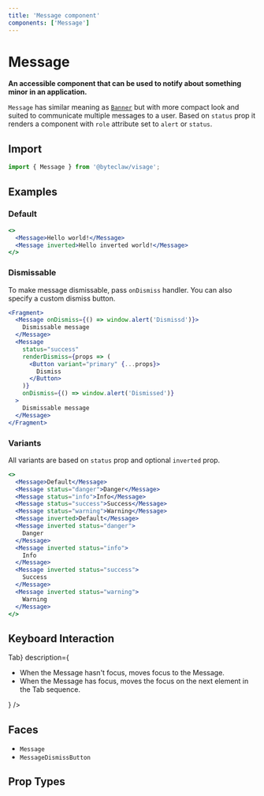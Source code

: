 ```yaml
---
title: 'Message component'
components: ['Message']
---
```


# Message

**An accessible component that can be used to notify about something minor in an application.**

`Message` has similar meaning as [`Banner`](/feedback/banner) but with more compact look and suited to communicate multiple messages to a user. Based on `status` prop it renders a component with `role` attribute set to `alert` or `status`.

## Import

```js transpile=false
import { Message } from '@byteclaw/visage';
```

## Examples

### Default

```jsx live=true
<>
  <Message>Hello world!</Message>
  <Message inverted>Hello inverted world!</Message>
</>
```

### Dismissable

To make message dismissable, pass `onDismiss` handler. You can also specify a custom dismiss button.

```jsx live=true
<Fragment>
  <Message onDismiss={() => window.alert('Dismissd')}>
    Dismissable message
  </Message>
  <Message
    status="success"
    renderDismiss={props => (
      <Button variant="primary" {...props}>
        Dismiss
      </Button>
    )}
    onDismiss={() => window.alert('Dismissed')}
  >
    Dismissable message
  </Message>
</Fragment>
```

### Variants

All variants are based on `status` prop and optional `inverted` prop.

```jsx live=true
<>
  <Message>Default</Message>
  <Message status="danger">Danger</Message>
  <Message status="info">Info</Message>
  <Message status="success">Success</Message>
  <Message status="warning">Warning</Message>
  <Message inverted>Default</Message>
  <Message inverted status="danger">
    Danger
  </Message>
  <Message inverted status="info">
    Info
  </Message>
  <Message inverted status="success">
    Success
  </Message>
  <Message inverted status="warning">
    Warning
  </Message>
</>
```

## Keyboard Interaction

<DescriptionList>
  <DescriptionListItem
    term={<KeyboardKey>Tab</KeyboardKey>}
    description={
      <ul>
        <li>When the Message hasn&apos;t focus, moves focus to the Message.</li>
        <li>
          When the Message has focus, moves the focus on the next element in the
          Tab sequence.
        </li>
      </ul>
    }
  />
</DescriptionList>

## Faces

- `Message`
- `MessageDismissButton`

## Prop Types

<PropTypes component="Message" />
